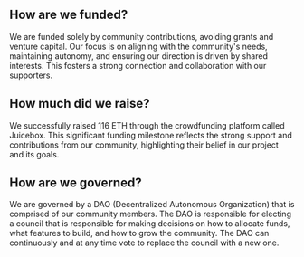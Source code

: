 ## How are we funded?

<div className="h-2"/>

We are funded solely by community contributions, avoiding grants and venture capital. Our focus is on aligning with the community's needs, maintaining autonomy, and ensuring our direction is driven by shared interests. This fosters a strong connection and collaboration with our supporters.

<div className="h-4"/>

## How much did we raise?

<div className="h-2"/>

We successfully raised 116 ETH through the crowdfunding platform called Juicebox. This significant funding milestone reflects the strong support and contributions from our community, highlighting their belief in our project and its goals.

<div className="h-4"/>

## How are we governed?

<div className="h-2"/>

We are governed by a DAO (Decentralized Autonomous Organization) that is comprised of our community members. The DAO is responsible for electing a council that is responsible for making decisions on how to allocate funds, what features to build, and how to grow the community. The DAO can continuously and at any time vote to replace the council with a new one.